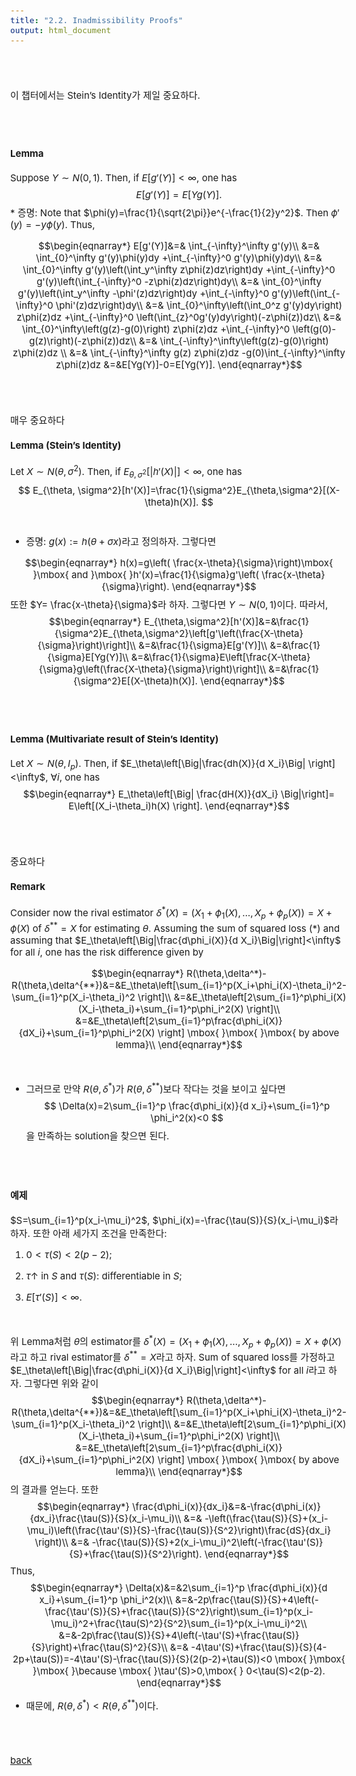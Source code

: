 ---
title: "2.2. Inadmissibility Proofs"
output: html_document
---

<style type="text/css">
  body, td {
    font-size: 15px;
  }
pre {
  font-size: 15px
}
</style>

<br>
<br>

이 챕터에서는 Stein's Identity가 제일 중요하다.

<br>
<br>


#### Lemma
Suppose $Y\sim N(0,1)$. Then, if $E[g'(Y)]<\infty$, one has
$$
E[g'(Y)]=E[Yg(Y)].
$$
   * 증명: Note that $\phi(y)=\frac{1}{\sqrt{2\pi}}e^{-\frac{1}{2}y^2}$. Then $\phi'(y)=-y\phi(y)$. Thus,
   
   $$\begin{eqnarray*}
   E[g'(Y)]&=& \int_{-\infty}^\infty g'(y)\\
   &=& \int_{0}^\infty g'(y)\phi(y)dy +\int_{-\infty}^0 g'(y)\phi(y)dy\\
   &=& \int_{0}^\infty g'(y)\left(\int_y^\infty z\phi(z)dz\right)dy +\int_{-\infty}^0 g'(y)\left(\int_{-\infty}^0 -z\phi(z)dz\right)dy\\
   &=& \int_{0}^\infty g'(y)\left(\int_y^\infty -\phi'(z)dz\right)dy +\int_{-\infty}^0 g'(y)\left(\int_{-\infty}^0 \phi'(z)dz\right)dy\\
   &=& \int_{0}^\infty\left(\int_0^z g'(y)dy\right) z\phi(z)dz +\int_{-\infty}^0 \left(\int_{z}^0g'(y)dy\right)(-z\phi(z))dz\\
   &=& \int_{0}^\infty\left(g(z)-g(0)\right) z\phi(z)dz +\int_{-\infty}^0 \left(g(0)-g(z)\right)(-z\phi(z))dz\\
  &=& \int_{-\infty}^\infty\left(g(z)-g(0)\right) z\phi(z)dz  \\
    &=& \int_{-\infty}^\infty g(z) z\phi(z)dz -g(0)\int_{-\infty}^\infty z\phi(z)dz 
    &=&E[Yg(Y)]-0=E[Yg(Y)].
   \end{eqnarray*}$$
   
<br>
<br>

매우 중요하다

#### Lemma (Stein's Identity)
Let $X\sim N(\theta,\sigma^2)$. Then, if $E_{\theta,\sigma^2}[|h'(X)|]<\infty$, one has
$$
E_{\theta, \sigma^2}[h'(X)]=\frac{1}{\sigma^2}E_{\theta,\sigma^2}[(X-\theta)h(X)].
$$
<br>

  * 증명: $g(x):=h(\theta+\sigma x)$라고 정의하자. 그렇다면
 
   $$\begin{eqnarray*}
  h(x)=g\left( \frac{x-\theta}{\sigma}\right)\mbox{ }\mbox{ and }\mbox{ }h'(x)=\frac{1}{\sigma}g'\left( \frac{x-\theta}{\sigma}\right).
   \end{eqnarray*}$$
   또한 $Y= \frac{x-\theta}{\sigma}$라 하자. 그렇다면 $Y\sim N(0,1)$이다. 따라서,
   $$\begin{eqnarray*}
  E_{\theta,\sigma^2}[h'(X)]&=&\frac{1}{\sigma^2}E_{\theta,\sigma^2}\left[g'\left(\frac{X-\theta}{\sigma}\right)\right]\\
  &=&\frac{1}{\sigma}E[g'(Y)]\\
  &=&\frac{1}{\sigma}E[Yg(Y)]\\
  &=&\frac{1}{\sigma}E\left[\frac{X-\theta}{\sigma}g\left(\frac{X-\theta}{\sigma}\right)\right]\\
  &=&\frac{1}{\sigma^2}E[(X-\theta)h(X)].
   \end{eqnarray*}$$

<br>
<br>

#### Lemma (Multivariate result of Stein's Identity)
Let $X\sim N(\theta,I_p)$. Then, if $E_\theta\left[\Big|\frac{dh(X)}{d X_i}\Big| \right]<\infty$, $\forall i$, one has
 $$\begin{eqnarray*}
E_\theta\left[\Big| \frac{dH(X)}{dX_i} \Big|\right]= E\left[(X_i-\theta_i)h(X) \right].
   \end{eqnarray*}$$

<br>
<br>

중요하다

#### Remark    
Consider now the rival estimator $\delta^*(X)=(X_1+\phi_1(X),\ldots,X_p+\phi_p(X))=X+\phi(X)$ of $\delta^{**}=X$ for estimating $\theta$. Assuming the sum of squared loss $(*)$ and assuming that $E_\theta\left[\Big|\frac{d\phi_i(X)}{d X_i}\Big|\right]<\infty$ for all $i$, one has the risk difference given by


$$\begin{eqnarray*}
R(\theta,\delta^*)-R(\theta,\delta^{**})&=&E_\theta\left[\sum_{i=1}^p(X_i+\phi_i(X)-\theta_i)^2-\sum_{i=1}^p(X_i-\theta_i)^2 \right]\\
&=&E_\theta\left[2\sum_{i=1}^p\phi_i(X)(X_i-\theta_i)+\sum_{i=1}^p\phi_i^2(X) \right]\\
&=&E_\theta\left[2\sum_{i=1}^p\frac{d\phi_i(X)}{dX_i}+\sum_{i=1}^p\phi_i^2(X) \right] \mbox{ }\mbox{ }\mbox{ by above lemma}\\
   \end{eqnarray*}$$
  
<br>

   * 그러므로 만약 $R(\theta,\delta^*)$가 $R(\theta,\delta^{**})$보다 작다는 것을 보이고 싶다면
   $$
   \Delta(x)=2\sum_{i=1}^p \frac{d\phi_i(x)}{d x_i}+\sum_{i=1}^p \phi_i^2(x)<0
   $$
   을 만족하는 solution을 찾으면 된다.
  
<br>
<br>

#### 예제
$S=\sum_{i=1}^p(x_i-\mu_i)^2$, $\phi_i(x)=-\frac{\tau(S)}{S}(x_i-\mu_i)$라 하자. 또한 아래 세가지 조건을 만족한다:

1. $0<\tau(S)<2(p-2)$;

2. $\tau\uparrow$ in $S$ and $\tau(S)$: differentiable in $S$;

3. $E[\tau'(S)]<\infty$.

<br>

위 Lemma처럼 $\theta$의 estimator를 $\delta^*(X)=(X_1+\phi_1(X),\ldots,X_p+\phi_p(X))=X+\phi(X)$라고 하고 rival estimator를 $\delta^{**}=X$라고 하자. Sum of squared loss를 가정하고 $E_\theta\left[\Big|\frac{d\phi_i(X)}{d X_i}\Big|\right]<\infty$ for all $i$라고 하자. 그렇다면 위와 같이
$$\begin{eqnarray*}
R(\theta,\delta^*)-R(\theta,\delta^{**})&=&E_\theta\left[\sum_{i=1}^p(X_i+\phi_i(X)-\theta_i)^2-\sum_{i=1}^p(X_i-\theta_i)^2 \right]\\
&=&E_\theta\left[2\sum_{i=1}^p\phi_i(X)(X_i-\theta_i)+\sum_{i=1}^p\phi_i^2(X) \right]\\
&=&E_\theta\left[2\sum_{i=1}^p\frac{d\phi_i(X)}{dX_i}+\sum_{i=1}^p\phi_i^2(X) \right] \mbox{ }\mbox{ }\mbox{ by above lemma}\\
   \end{eqnarray*}$$
   의 결과를 얻는다. 또한
$$\begin{eqnarray*}
\frac{d\phi_i(x)}{dx_i}&=&-\frac{d\phi_i(x)}{dx_i}\frac{\tau(S)}{S}(x_i-\mu_i)\\
&=& -\left(\frac{\tau(S)}{S}+(x_i-\mu_i)\left(\frac{\tau'(S)}{S}-\frac{\tau(S)}{S^2}\right)\frac{dS}{dx_i} \right)\\
&=& -\frac{\tau(S)}{S}+2(x_i-\mu_i)^2\left(-\frac{\tau'(S)}{S}+\frac{\tau(S)}{S^2}\right).
\end{eqnarray*}$$
Thus,
$$\begin{eqnarray*}
\Delta(x)&=&2\sum_{i=1}^p \frac{d\phi_i(x)}{d x_i}+\sum_{i=1}^p \phi_i^2(x)\\
&=&-2p\frac{\tau(S)}{S}+4\left(-\frac{\tau'(S)}{S}+\frac{\tau(S)}{S^2}\right)\sum_{i=1}^p(x_i-\mu_i)^2+\frac{\tau(S)^2}{S^2}\sum_{i=1}^p(x_i-\mu_i)^2\\
&=&-2p\frac{\tau(S)}{S}+4\left(-\tau'(S)+\frac{\tau(S)}{S}\right)+\frac{\tau(S)^2}{S}\\
&=& -4\tau'(S)+\frac{\tau(S)}{S}(4-2p+\tau(S))=-4\tau'(S)-\frac{\tau(S)}{S}(2(p-2)+\tau(S))<0 \mbox{ }\mbox{ }\mbox{ }\because \mbox{ }\tau'(S)>0,\mbox{ }  0<\tau(S)<2(p-2).
\end{eqnarray*}$$

   * 때문에, $R(\theta,\delta^*)<R(\theta,\delta^{**})$이다. 
   
<br>
<br>


[back](../decision.html)